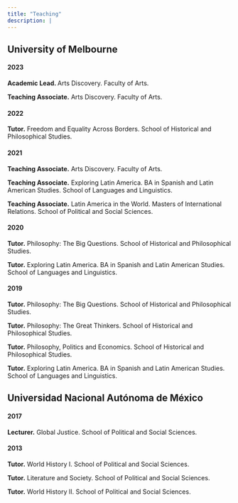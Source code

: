 ```yaml
---
title: "Teaching"
description: |
---
```


## University of Melbourne

#### 2023

<strong>**Academic Lead.** </strong>Arts Discovery. Faculty of Arts.

<strong>**Teaching Associate.**</strong> Arts Discovery. Faculty of Arts.

#### 2022

<strong>**Tutor.**</strong> Freedom and Equality Across Borders. School of Historical and Philosophical Studies.

#### 2021

<strong>**Teaching Associate.**</strong> Arts Discovery. Faculty of Arts.

<strong>**Teaching Associate.**</strong> Exploring Latin America. BA in Spanish and Latin American Studies. School of Languages and Linguistics.

<strong>**Teaching Associate.**</strong> Latin America in the World. Masters of International Relations. School of Political and Social Sciences.

#### 2020

<strong>**Tutor.**</strong> Philosophy: The Big Questions. School of Historical and Philosophical Studies.

<strong>**Tutor.**</strong> Exploring Latin America. BA in Spanish and Latin American Studies. School of Languages and Linguistics.

#### 2019

<strong>**Tutor.**</strong> Philosophy: The Big Questions. School of Historical and Philosophical Studies.

<strong>**Tutor.**</strong> Philosophy: The Great Thinkers. School of Historical and Philosophical Studies.

<strong>**Tutor.**</strong> Philosophy, Politics and Economics. School of Historical and Philosophical Studies.

<strong>**Tutor.**</strong> Exploring Latin America. BA in Spanish and Latin American Studies. School of Languages and Linguistics.

## Universidad Nacional Autónoma de México

#### 2017

<strong>**Lecturer.**</strong> Global Justice. School of Political and Social Sciences.

#### 2013

<strong>**Tutor.**</strong> World History I. School of Political and Social Sciences.

<strong>**Tutor.**</strong> Literature and Society. School of Political and Social Sciences.

<strong>**Tutor.**</strong> World History II. School of Political and Social Sciences.
